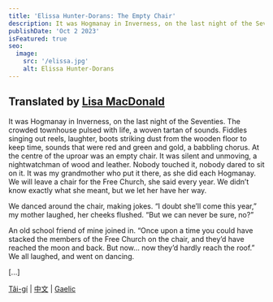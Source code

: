 ```yaml
---
title: 'Elissa Hunter-Dorans: The Empty Chair'
description: It was Hogmanay in Inverness, on the last night of the Seventies...
publishDate: 'Oct 2 2023'
isFeatured: true
seo:
  image:
    src: '/elissa.jpg'
    alt: Elissa Hunter-Dorans
---
```



## Translated by [Lisa MacDonald](/lisa)

It was Hogmanay in Inverness, on the last night of the Seventies. The crowded townhouse pulsed with life, a woven tartan of sounds. Fiddles singing out reels, laughter, boots striking dust from the wooden floor to keep time, sounds that were red and green and gold, a babbling chorus. At the centre of the uproar was an empty chair. It was silent and unmoving, a nightwatchman of wood and leather. Nobody touched it, nobody dared to sit on it. It was my grandmother who put it there, as she did each Hogmanay. We will leave a chair for the Free Church, she said every year. We didn’t know exactly what she meant, but we let her have her way.

We danced around the chair, making jokes. “I doubt she’ll come this year,” my mother laughed, her cheeks flushed. “But we can never be sure, no?”

An old school friend of mine joined in. “Once upon a time you could have stacked the members of the Free Church on the chair, and they’d have reached the moon and back. But now… now they’d hardly reach the roof.” We all laughed, and went on dancing.

[...]

[Tâi-gí](/taigi/elissa) | [中文](/mandarin/elissa) | [Gaelic](/gaelic/elissa)

<Order />
